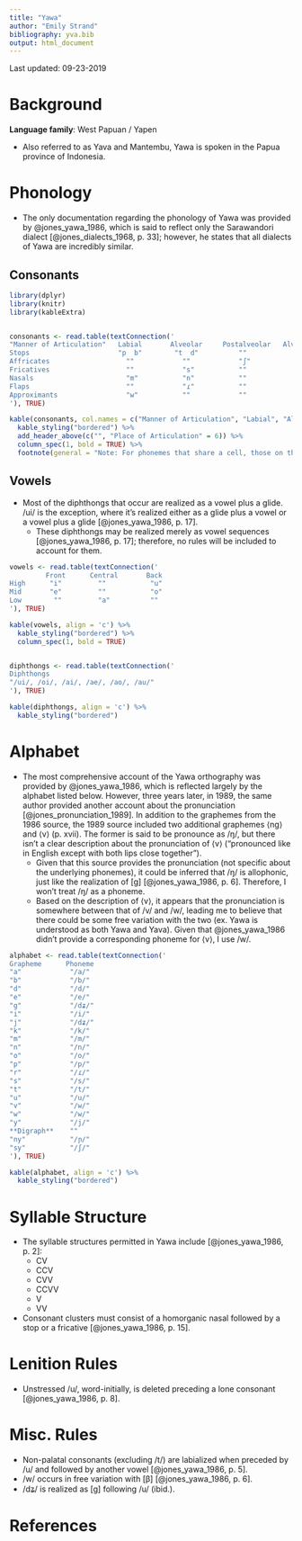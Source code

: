 ```yaml
---
title: "Yawa"
author: "Emily Strand"
bibliography: yva.bib
output: html_document
---
```


Last updated: 09-23-2019

# Background

**Language family**: West Papuan / Yapen

* Also referred to as Yava and Mantembu, Yawa is spoken in the Papua province of Indonesia.

# Phonology

* The only documentation regarding the phonology of Yawa was provided by @jones_yawa_1986, which is said to reflect only the Sarawandori dialect [@jones_dialects_1968, p. 33]; however, he states that all dialects of Yawa are incredibly similar.

## Consonants

```r

library(dplyr)
library(knitr)
library(kableExtra)


consonants <- read.table(textConnection('
"Manner of Articulation"   Labial       Alveolar     Postalveolar   Alveopalatal  Palatal  Velar   
Stops                      "p  b"        "t  d"          ""              ""         ""     "k"
Affricates                   ""            ""            "ʃ"             "dʑ"       ""     ""
Fricatives                   ""            "s"           ""              ""         ""     ""
Nasals                       "m"           "n"           ""              ""         "ɲ"    ""
Flaps                        ""            "ɾ"           ""              ""         ""     ""
Approximants                 "w"           ""            ""              ""         "j"    ""
'), TRUE)

kable(consonants, col.names = c("Manner of Articulation", "Labial", "Alveolar", "Postalveolar", "Alveopalatal", "Velar", "Glottal"), align = 'c') %>%
  kable_styling("bordered") %>%
  add_header_above(c("", "Place of Articulation" = 6)) %>%
  column_spec(1, bold = TRUE) %>%
  footnote(general = "Note: For phonemes that share a cell, those on the left are voiceless and those on the right are voiced.", general_title = "")
```

## Vowels

* Most of the diphthongs that occur are realized as a vowel plus a glide. /ui/ is the exception, where it's realized either as a glide plus a vowel or a vowel plus a glide [@jones_yawa_1986, p. 17].
    - These diphthongs may be realized merely as vowel sequences [@jones_yawa_1986, p. 17]; therefore, no rules will be included to account for them.

```r

vowels <- read.table(textConnection('
         Front      Central       Back
High      "i"         ""           "u"
Mid       "e"         ""           "o"
Low        ""         "a"          ""
'), TRUE)

kable(vowels, align = 'c') %>%
  kable_styling("bordered") %>%
  column_spec(1, bold = TRUE)


diphthongs <- read.table(textConnection('
Diphthongs
"/ui/, /oi/, /ai/, /ae/, /ao/, /au/"
'), TRUE)

kable(diphthongs, align = 'c') %>%
  kable_styling("bordered")
```    

# Alphabet

* The most comprehensive account of the Yawa orthography was provided by @jones_yawa_1986, which is reflected largely by the alphabet listed below. However, three years later, in 1989, the same author provided another account about the pronunciation [@jones_pronunciation_1989]. In addition to the graphemes from the 1986 source, the 1989 source included two additional graphemes ⟨ng⟩ and ⟨v⟩ (p. xvii). The former is said to be pronounce as /ŋ/, but there isn't a clear description about the pronunciation of ⟨v⟩ ("pronounced like in English except with both lips close together").
    - Given that this source provides the pronunciation (not specific about the underlying phonemes), it could be inferred that /ŋ/ is allophonic, just like the realization of [g] [@jones_yawa_1986, p. 6]. Therefore, I won't treat /ŋ/ as a phoneme.
    - Based on the description of ⟨v⟩, it appears that the pronunciation is somewhere between that of /v/ and /w/, leading me to believe that there could be some free variation with the two (ex. Yawa is understood as both Yawa and Yava). Given that @jones_yawa_1986 didn't provide a corresponding phoneme for ⟨v⟩, I use /w/.

```r

alphabet <- read.table(textConnection('
Grapheme      Phoneme
"a"            "/a/"  
"b"            "/b/"  
"d"            "/d/"  
"e"            "/e/"
"g"            "/dʑ/"  
"i"            "/i/"  
"j"            "/dʑ/"  
"k"            "/k/"  
"m"            "/m/"  
"n"            "/n/"  
"o"            "/o/"  
"p"            "/p/"  
"r"            "/ɾ/"  
"s"            "/s/"  
"t"            "/t/"  
"u"            "/u/"
"v"            "/w/"  
"w"            "/w/"  
"y"            "/j/"
**Digraph**    ""
"ny"           "/ɲ/"  
"sy"           "/ʃ/"
'), TRUE)

kable(alphabet, align = 'c') %>%
  kable_styling("bordered")
```

# Syllable Structure

* The syllable structures permitted in Yawa include [@jones_yawa_1986, p. 2]:
    - CV  
    - CCV  
    - CVV  
    - CCVV  
    - V  
    - VV  
* Consonant clusters must consist of a homorganic nasal followed by a stop or a fricative [@jones_yawa_1986, p. 15].

# Lenition Rules

* Unstressed /u/, word-initially, is deleted preceding a lone consonant [@jones_yawa_1986, p. 8].

# Misc. Rules

* Non-palatal consonants (excluding /t/) are labialized when preceded by /u/ and followed by another vowel [@jones_yawa_1986, p. 5].
* /w/ occurs in free variation with [β] [@jones_yawa_1986, p. 6].
* /dʑ/ is realized as [g] following /u/ (ibid.).

# References
